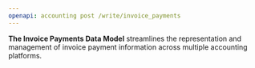 ```yaml
---
openapi: accounting post /write/invoice_payments
---
```


**The Invoice Payments Data Model** streamlines the representation and management of invoice payment information across multiple accounting platforms.
